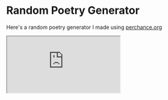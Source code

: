 # Random Poetry Generator

Here's a random poetry generator I made using [perchance.org][perchance]

<iframe src='https://perchance.org/randompoetry'>

[perchance]: https://perchance.org/randompoetry
